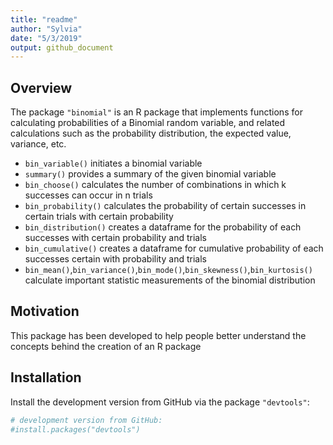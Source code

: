 ```yaml
---
title: "readme"
author: "Sylvia"
date: "5/3/2019"
output: github_document
---
```



## Overview

The package `"binomial"` is an R package that implements functions for calculating probabilities of a Binomial random variable, and related calculations such as the probability distribution, the expected value, variance, etc.

* `bin_variable()` initiates a binomial variable 
* `summary()` provides a summary of the given binomial variable
* `bin_choose()` calculates the number of combinations in which k successes can occur in n trials
* `bin_probability()` calculates the probability of certain successes in certain trials with certain probability
* `bin_distribution()` creates a dataframe for the probability of each successes with certain probability and trials
* `bin_cumulative()` creates a dataframe for cumulative probability of each successes certain with probability and trials
* `bin_mean()`,`bin_variance()`,`bin_mode()`,`bin_skewness()`,`bin_kurtosis()` calculate important statistic measurements of the binomial distribution



## Motivation

This package has been developed to help people better understand the concepts
behind the creation of an R package


## Installation

Install the development version from GitHub via the package `"devtools"`:

```r
# development version from GitHub:
#install.packages("devtools") 
```

